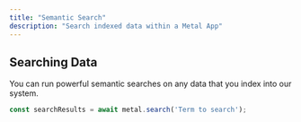 ```yaml
---
title: "Semantic Search"
description: "Search indexed data within a Metal App"
---
```


## Searching Data
You can run powerful semantic searches on any data that you index into our system.

```javascript
const searchResults = await metal.search('Term to search');
```
